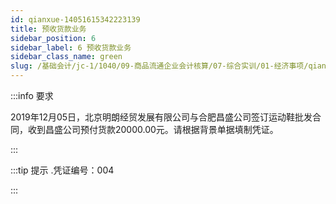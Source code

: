 ---
id: qianxue-14051615342223139
title: 预收货款业务
sidebar_position: 6
sidebar_label: 6 预收货款业务
sidebar_class_name: green
slug: /基础会计/jc-1/1040/09-商品流通企业会计核算/07-综合实训/01-经济事项/qianxue-14051614365231201/qianxue-14051615342223139/预收货款业务
---

:::info 要求

2019年12月05日，北京明朗经贸发展有限公司与合肥昌盛公司签订运动鞋批发合同，收到昌盛公司预付货款20000.00元。请根据背景单据填制凭证。

:::

:::tip 提示
  .凭证编号：004 
:::
